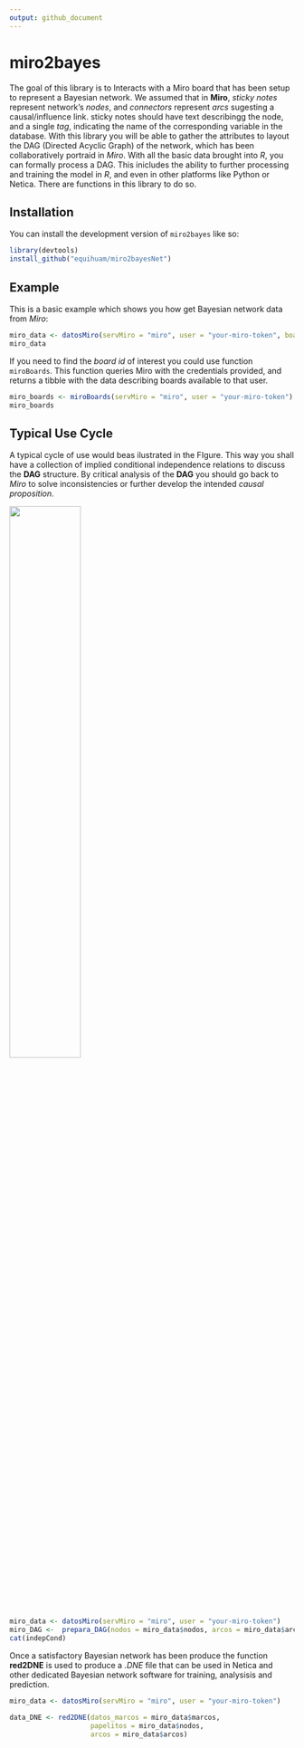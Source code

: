```yaml
---
output: github_document
---
```


# miro2bayes

<!-- badges: start -->

<!-- badges: end -->

The goal of this library is to Interacts with a Miro board that has been setup to represent a Bayesian network. We assumed that in **Miro**, *sticky notes* represent network's *nodes*, and *connectors* represent *arcs* sugesting a causal/influence link. sticky notes should have text describingg the node, and a single *tag*, indicating the name of the corresponding variable in the database. With this library you will be able to gather the attributes to layout the DAG (Directed Acyclic Graph) of the network, which has been collaboratively portraid in *Miro*. With all the basic data brought into *R*, you can formally process a DAG. This inicludes the ability to further processing and training the model in *R*, and even in other platforms like Python or Netica. There are functions in this library to do so.

## Installation

You can install the development version of `miro2bayes` like so:

``` r
library(devtools)
install_github("equihuam/miro2bayesNet")
```

## Example

This is a basic example which shows you how get Bayesian network data from *Miro*:

```r
miro_data <- datosMiro(servMiro = "miro", user = "your-miro-token", boad_id = "your-board-id")
miro_data
```

If you need to find the *board id* of interest you could use function `miroBoards`. This function queries Miro with the credentials provided, and returns a tibble with the data describing boards available to that user.

```r
miro_boards <- miroBoards(servMiro = "miro", user = "your-miro-token")
miro_boards
```

## Typical Use Cycle


A typical cycle of use would beas ilustrated in the FIgure. This way you shall have a collection of implied conditional independence relations to discuss the **DAG** structure. By critical analysis of the **DAG** you should go back to *Miro* to solve inconsistencies or further develop the intended *causal proposition*.


![](man/figures/use cycle.png){width=50%}


```r
miro_data <- datosMiro(servMiro = "miro", user = "your-miro-token")
miro_DAG <-  prepara_DAG(nodos = miro_data$nodos, arcos = miro_data$arcos)
cat(indepCond)

```

Once a satisfactory Bayesian network has been produce the function **red2DNE** is used to produce a *.DNE* file that can be used in Netica and other dedicated Bayesian network software for training, analysisis and prediction.

```r
miro_data <- datosMiro(servMiro = "miro", user = "your-miro-token")

data_DNE <- red2DNE(datos_marcos = miro_data$marcos, 
                    papelitos = miro_data$nodos, 
                    arcos = miro_data$arcos)
```
